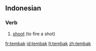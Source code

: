 ==Indonesian==

===Verb===
{{id-verb}}

# [[shoot]] (to fire a shot)

{{tbot entry|Indonesian|shoot|2007|December|id}}

[[fr:tembak]]
[[id:tembak]]
[[lt:tembak]]
[[zh:tembak]]